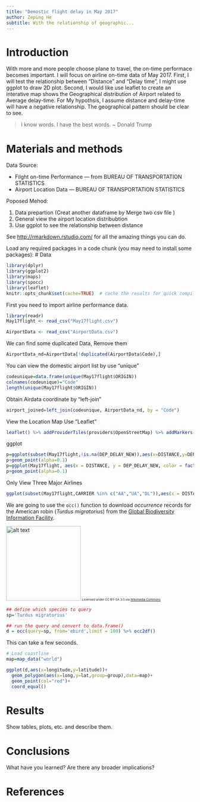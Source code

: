 ```yaml
---
title: "Demostic flight delay in May 2017"
author: Zeping He
subtitle: With the relationship of geographic...
---
```


# Introduction
With more and more people choose plane to travel, the on-time performace becomes important. I will focus on airline on-time data of May 2017. First, I will test the relationship between "Distance" and "Delay time", I might use ggplot to draw 2D plot. Second, I would like use leaflet to create an interative map shows the Geographical distribution of Airport related to Average delay-time. 
For My hypothsis, I assume distance and delay-time will have a negative relationship. The geographical pattern should be clear to see.

> I know words.  I have the best words.  ~ Donald Trump

# Materials and methods

Data Source:

* Filght on-time Performance --- from BUREAU OF TRANSPORTATION STATISTICS
* Airport Location Data --- BUREAU OF TRANSPORTATION STATISTICS

Poposed Mehod:

1. Data prepartion (Creat another dataframe by Merge two csv file )
2. General view the airport location distribubtion
3. Use ggplot to see the relationship between distance 

See [http://rmarkdown.rstudio.com/](http://rmarkdown.rstudio.com/) for all the amazing things you can do.

Load any required packages in a code chunk (you may need to install some packages):
# Data
```r
library(dplyr)
library(ggplot2)
library(maps)
library(spocc)
library(leaflet)
knitr::opts_chunk$set(cache=TRUE)  # cache the results for quick compiling
```

First you need to import airline performance data.
```r
library(readr)
May17flight <- read_csv("May17flight.csv")

AirportData <- read_csv("AirportData.csv")

```

We can find some duplicated Data, Remove them
```r
AirportData_nd=AirportData[!duplicated(AirportData$Code),]
```

You can view the domestic airport list by use "unique"
```r
codeunique=data.frame(unique(May17flight$ORIGIN))
colnames(codeunique)="Code"
length(unique(May17flight$ORIGIN))
```

Obtain Airdata coordinate by "left-join"
```r
airport_joined=left_join(codeunique, AirportData_nd, by = "Code")

```

View the Location Map Use "Leaflet"
```r
leaflet() %>% addProviderTiles(providers$OpenStreetMap) %>% addMarkers(airport_joined$LONGITUDE,airport_joined$LATITUDE,popup=airport_joined$DISPLAY_AIRPORT_NAME,clusterOptions = markerClusterOptions())
```

ggplot
```r
p=ggplot(subset(May17flight,!is.na(DEP_DELAY_NEW)),aes(x=DISTANCE,y=DEP_DELAY_NEW))
p+geom_point(alpha=0.1)
p=ggplot(May17flight, aes(x = DISTANCE, y = DEP_DELAY_NEW, color = factor(CARRIER)))
p+geom_point(alpha=0.1)

```
Only View Three Major Airlines
```r
ggplot(subset(May17flight,CARRIER %in% c("AA","UA","DL")),aes(x = DISTANCE, y = DEP_DELAY_NEW, color = factor(CARRIER)))+ geom_point(alpha=0.3)
```


We are going to use the `occ()` function to download _occurrence_ records for the American robin (_Turdus migratorius_) from the [Global Biodiversity Information Facility](gbif.org).

<img src="https://upload.wikimedia.org/wikipedia/commons/b/b8/Turdus-migratorius-002.jpg" alt="alt text" width="200">
<small><small><small>Licensed under CC BY-SA 3.0 via [Wikimedia Commons](https://commons.wikimedia.org/wiki/File:Turdus-migratorius-002.jpg#/media/File:Turdus-migratorius-002.jpg)</small></small></small>

```r
## define which species to query
sp='Turdus migratorius'

## run the query and convert to data.frame()
d = occ(query=sp, from='ebird',limit = 100) %>% occ2df()
```
This can take a few seconds.

```r
# Load coastline
map=map_data("world")

ggplot(d,aes(x=longitude,y=latitude))+
  geom_polygon(aes(x=long,y=lat,group=group),data=map)+
  geom_point(col="red")+
  coord_equal()
```


# Results

Show tables, plots, etc. and describe them.

# Conclusions

What have you learned?  Are there any broader implications?

# References


